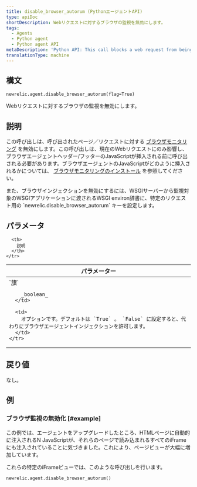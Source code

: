 ```yaml
---
title: disable_browser_autorum (PythonエージェントAPI)
type: apiDoc
shortDescription: Webリクエストに対するブラウザの監視を無効にします。
tags:
  - Agents
  - Python agent
  - Python agent API
metaDescription: 'Python API: This call blocks a web request from being able to be instrumented by the browser agent.'
translationType: machine
---
```


## 構文

```
newrelic.agent.disable_browser_autorum(flag=True)
```

Webリクエストに対するブラウザの監視を無効にします。

## 説明

この呼び出しは、呼び出されたページ／リクエストに対する [ブラウザモニタリング](/docs/browser/new-relic-browser/getting-started/introduction-new-relic-browser) を無効にします。この呼び出しは、現在のWebリクエストにのみ影響し、ブラウザエージェントヘッダー/フッターのJavaScriptが挿入される前に呼び出される必要があります。ブラウザエージェントのJavaScriptがどのように挿入されるかについては、 [ブラウザモニタリングのインストール](/docs/browser/new-relic-browser/installation-configuration/add-apps-new-relic-browser) を参照してください。

<Callout variant="tip">
  また、ブラウザインジェクションを無効にするには、WSGIサーバーから監視対象のWSGIアプリケーションに渡されるWSGI environ辞書に、特定のリクエスト用の `newrelic.disable_browser_autorum` キーを設定します。
</Callout>

## パラメータ

<table>
  <thead>
    <tr>
      <th width="25%">
        パラメーター
      </th>

      <th>
        説明
      </th>
    </tr>
  </thead>

  <tbody>
    <tr>
      <td>
        `旗`

        _boolean_
      </td>

      <td>
        オプションです。デフォルトは `True` 。 `False` に設定すると、代わりにブラウザエージェントインジェクションを許可します。
      </td>
    </tr>
  </tbody>
</table>

## 戻り値

なし。

## 例

### ブラウザ監視の無効化 [#example]

この例では、エージェントをアップグレードしたところ、HTMLページに自動的に注入されるN JavaScriptが、それらのページで読み込まれるすべてのiFrameにも注入されていることに気づきました。これにより、ページビューが大幅に増加しています。

これらの特定のiFrameビューでは、このような呼び出しを行います。

```
newrelic.agent.disable_browser_autorum()
```